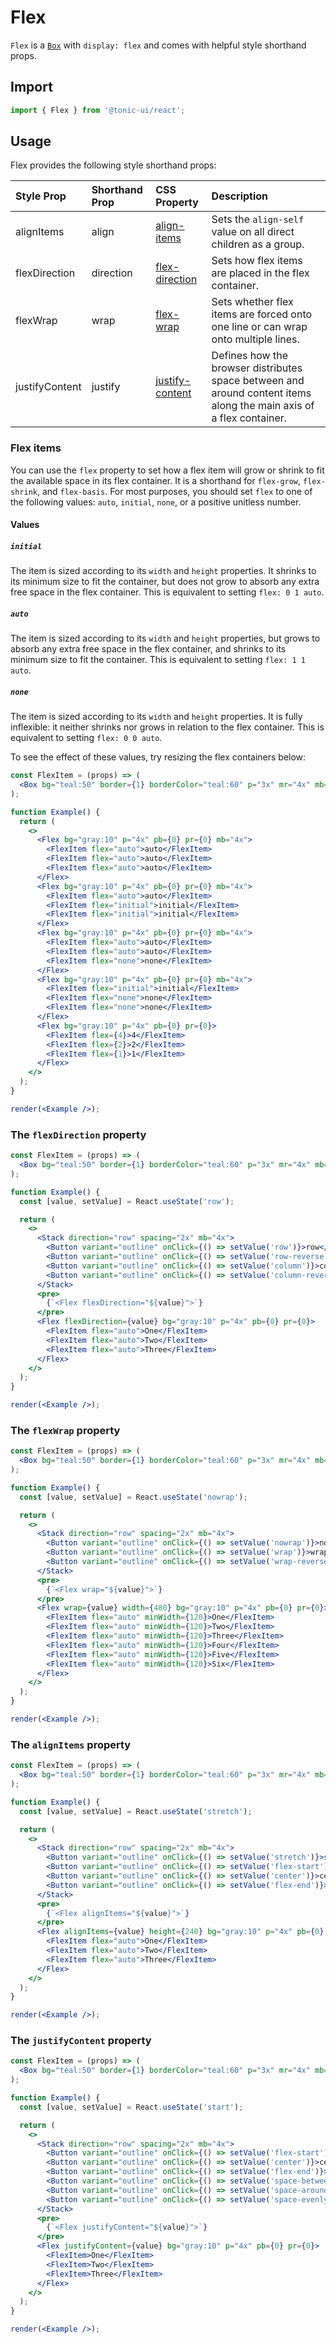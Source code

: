 # Flex

`Flex` is a [`Box`](box) with `display: flex` and comes with helpful style shorthand props.

## Import

```js
import { Flex } from '@tonic-ui/react';
```

## Usage

Flex provides the following style shorthand props:

| Style Prop | Shorthand Prop | CSS Property | Description |
| :--------- | :------------- | :----------- | :---------- |
| alignItems | align | [align-items](https://developer.mozilla.org/en-US/docs/Web/CSS/align-items) | Sets the `align-self` value on all direct children as a group. |
| flexDirection | direction | [flex-direction](https://developer.mozilla.org/en-US/docs/Web/CSS/flex-direction) | Sets how flex items are placed in the flex container. |
| flexWrap | wrap | [flex-wrap](https://developer.mozilla.org/en-US/docs/Web/CSS/flex-wrap) | Sets whether flex items are forced onto one line or can wrap onto multiple lines. |
| justifyContent | justify | [justify-content](https://developer.mozilla.org/en-US/docs/Web/CSS/justify-content) | Defines how the browser distributes space between and around content items along the main axis of a flex container. |

### Flex items

You can use the `flex` property to set how a flex item will grow or shrink to fit the available space in its flex container. It is a shorthand for `flex-grow`, `flex-shrink`, and `flex-basis`. For most purposes, you should set `flex` to one of the following values: `auto`, `initial`, `none`, or a positive unitless number.

#### Values

##### `initial`
The item is sized according to its `width` and `height` properties. It shrinks to its minimum size to fit the container, but does not grow to absorb any extra free space in the flex container. This is equivalent to setting `flex: 0 1 auto`.

##### `auto`
The item is sized according to its `width` and `height` properties, but grows to absorb any extra free space in the flex container, and shrinks to its minimum size to fit the container. This is equivalent to setting `flex: 1 1 auto`.

##### `none`
The item is sized according to its `width` and `height` properties. It is fully inflexible: it neither shrinks nor grows in relation to the flex container. This is equivalent to setting `flex: 0 0 auto`.

To see the effect of these values, try resizing the flex containers below:

```jsx noInline
const FlexItem = (props) => (
  <Box bg="teal:50" border={1} borderColor="teal:60" p="3x" mr="4x" mb="4x" {...props} />
);

function Example() {
  return (
    <>
      <Flex bg="gray:10" p="4x" pb={0} pr={0} mb="4x">
        <FlexItem flex="auto">auto</FlexItem>
        <FlexItem flex="auto">auto</FlexItem>
        <FlexItem flex="auto">auto</FlexItem>
      </Flex>
      <Flex bg="gray:10" p="4x" pb={0} pr={0} mb="4x">
        <FlexItem flex="auto">auto</FlexItem>
        <FlexItem flex="initial">initial</FlexItem>
        <FlexItem flex="initial">initial</FlexItem>
      </Flex>
      <Flex bg="gray:10" p="4x" pb={0} pr={0} mb="4x">
        <FlexItem flex="auto">auto</FlexItem>
        <FlexItem flex="auto">auto</FlexItem>
        <FlexItem flex="none">none</FlexItem>
      </Flex>
      <Flex bg="gray:10" p="4x" pb={0} pr={0} mb="4x">
        <FlexItem flex="initial">initial</FlexItem>
        <FlexItem flex="none">none</FlexItem>
        <FlexItem flex="none">none</FlexItem>
      </Flex>
      <Flex bg="gray:10" p="4x" pb={0} pr={0}>
        <FlexItem flex={4}>4</FlexItem>
        <FlexItem flex={2}>2</FlexItem>
        <FlexItem flex={1}>1</FlexItem>
      </Flex>
    </>
  );
}

render(<Example />);
```

### The `flexDirection` property

```jsx noInline
const FlexItem = (props) => (
  <Box bg="teal:50" border={1} borderColor="teal:60" p="3x" mr="4x" mb="4x" {...props} />
);

function Example() {
  const [value, setValue] = React.useState('row');

  return (
    <>
      <Stack direction="row" spacing="2x" mb="4x">
        <Button variant="outline" onClick={() => setValue('row')}>row</Button>
        <Button variant="outline" onClick={() => setValue('row-reverse')}>row-reverse</Button>
        <Button variant="outline" onClick={() => setValue('column')}>column</Button>
        <Button variant="outline" onClick={() => setValue('column-reverse')}>column-reverse</Button>
      </Stack>
      <pre>
        {`<Flex flexDirection="${value}">`}
      </pre>
      <Flex flexDirection={value} bg="gray:10" p="4x" pb={0} pr={0}>
        <FlexItem flex="auto">One</FlexItem>
        <FlexItem flex="auto">Two</FlexItem>
        <FlexItem flex="auto">Three</FlexItem>
      </Flex>
    </>
  );
}

render(<Example />);
```

### The `flexWrap` property

```jsx noInline
const FlexItem = (props) => (
  <Box bg="teal:50" border={1} borderColor="teal:60" p="3x" mr="4x" mb="4x" {...props} />
);

function Example() {
  const [value, setValue] = React.useState('nowrap');

  return (
    <>
      <Stack direction="row" spacing="2x" mb="4x">
        <Button variant="outline" onClick={() => setValue('nowrap')}>nowrap</Button>
        <Button variant="outline" onClick={() => setValue('wrap')}>wrap</Button>
        <Button variant="outline" onClick={() => setValue('wrap-reverse')}>wrap-reverse</Button>
      </Stack>
      <pre>
        {`<Flex wrap="${value}">`}
      </pre>
      <Flex wrap={value} width={480} bg="gray:10" p="4x" pb={0} pr={0}>
        <FlexItem flex="auto" minWidth={120}>One</FlexItem>
        <FlexItem flex="auto" minWidth={120}>Two</FlexItem>
        <FlexItem flex="auto" minWidth={120}>Three</FlexItem>
        <FlexItem flex="auto" minWidth={120}>Four</FlexItem>
        <FlexItem flex="auto" minWidth={120}>Five</FlexItem>
        <FlexItem flex="auto" minWidth={120}>Six</FlexItem>
      </Flex>
    </>
  );
}

render(<Example />);
```

### The `alignItems` property

```jsx noInline
const FlexItem = (props) => (
  <Box bg="teal:50" border={1} borderColor="teal:60" p="3x" mr="4x" mb="4x" {...props} />
);

function Example() {
  const [value, setValue] = React.useState('stretch');

  return (
    <>
      <Stack direction="row" spacing="2x" mb="4x">
        <Button variant="outline" onClick={() => setValue('stretch')}>stretch</Button>
        <Button variant="outline" onClick={() => setValue('flex-start')}>flex-start</Button>
        <Button variant="outline" onClick={() => setValue('center')}>center</Button>
        <Button variant="outline" onClick={() => setValue('flex-end')}>flex-end</Button>
      </Stack>
      <pre>
        {`<Flex alignItems="${value}">`}
      </pre>
      <Flex alignItems={value} height={240} bg="gray:10" p="4x" pb={0} pr={0}>
        <FlexItem flex="auto">One</FlexItem>
        <FlexItem flex="auto">Two</FlexItem>
        <FlexItem flex="auto">Three</FlexItem>
      </Flex>
    </>
  );
}

render(<Example />);
```

### The `justifyContent` property

```jsx noInline
const FlexItem = (props) => (
  <Box bg="teal:50" border={1} borderColor="teal:60" p="3x" mr="4x" mb="4x" {...props} />
);

function Example() {
  const [value, setValue] = React.useState('start');

  return (
    <>
      <Stack direction="row" spacing="2x" mb="4x">
        <Button variant="outline" onClick={() => setValue('flex-start')}>flex-start</Button>
        <Button variant="outline" onClick={() => setValue('center')}>center</Button>
        <Button variant="outline" onClick={() => setValue('flex-end')}>flex-end</Button>
        <Button variant="outline" onClick={() => setValue('space-between')}>space-between</Button>
        <Button variant="outline" onClick={() => setValue('space-around')}>space-around</Button>
        <Button variant="outline" onClick={() => setValue('space-evenly')}>space-evenly</Button>
      </Stack>
      <pre>
        {`<Flex justifyContent="${value}">`}
      </pre>
      <Flex justifyContent={value} bg="gray:10" p="4x" pb={0} pr={0}>
        <FlexItem>One</FlexItem>
        <FlexItem>Two</FlexItem>
        <FlexItem>Three</FlexItem>
      </Flex>
    </>
  );
}

render(<Example />);
```
